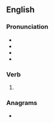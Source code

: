 ==English==

===Pronunciation===
* {{IPA|en|/ɡeɪmd/}}
* {{rhymes|en|eɪnd|s=1}}
* {{IPA|en|/geɪnd/}}
* {{rhymes|en|eɪmd|s=1}}

===Verb===
{{head|en|verb form}}

# {{en-past of|game}}

===Anagrams===
* {{anagrams|en|a=adegm|Madge|madge|Gemad|Geamd|AMDGE|Adgem}}
